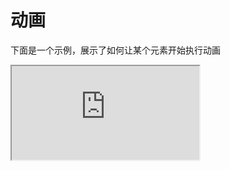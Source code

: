 # 动画

下面是一个示例，展示了如何让某个元素开始执行动画

<iframe
  src='https://2txj2q-8000.csb.app'
  style={{
    width: "100%",
    height: "500px",
    marginTop: "24px",
    border: "0",
    borderRadius: "4px",
    overflow: "hidden",
  }}
  title='iCraft Player - disabled'
/>

[![Edit iCraft Player - Demo(animation)](https://codesandbox.io/static/img/play-codesandbox.svg)](https://codesandbox.io/p/devbox/trusting-merkle-2txj2q?embed=1&file=%2Fsrc%2Fpages%2Findex.tsx)

```tsx

import type {
  ICraftPlayerInstance,
} from "@icraft/player";
import { ICraftPlayer } from "@icraft/player";
import { useRef } from "react";

export default () => {
  const instanceRef = useRef<ICraftPlayerInstance>();

  const onReady = ()=>{
    const ins = instanceRef.current
    const nginx = ins.getElementsByName('Nginx')[0]
    nginx.startHeartbeatAnimation();
  }

  return (
    <ICraftPlayer
      fileUrl="/docker.iplayer"
      ref={instanceRef}
      onReady={onReady}
    />
  );
};

```
